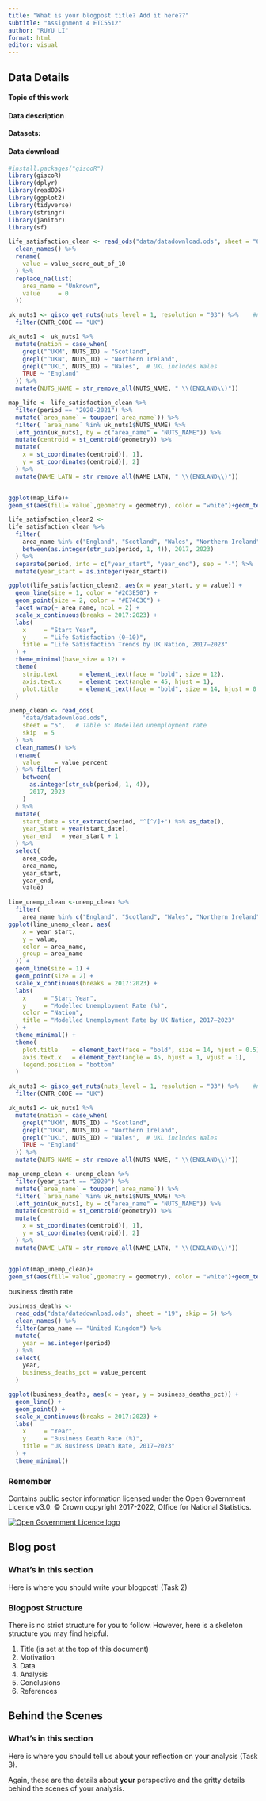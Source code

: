 ```yaml
---
title: "What is your blogpost title? Add it here??"
subtitle: "Assignment 4 ETC5512"
author: "RUYU LI"
format: html
editor: visual
---
```


::: panel-tabset
<!-- Task 1 Tab: Data and Documenting -->

## Data Details

#### Topic of this work

#### Data description

**Datasets:**

#### Data download

```r
#install.packages("giscoR")
library(giscoR)
library(dplyr)
library(readODS)
library(ggplot2)
library(tidyverse)
library(stringr)
library(janitor)
library(sf)

```


```r
life_satisfaction_clean <- read_ods("data/datadownload.ods", sheet = "61", skip = 5) %>%
  clean_names() %>%
  rename(
    value = value_score_out_of_10
  ) %>%
  replace_na(list(
    area_name = "Unknown",        
    value     = 0
  )) 
```

```r
uk_nuts1 <- gisco_get_nuts(nuts_level = 1, resolution = "03") %>%    #nuts_level = 1选地区等级取
  filter(CNTR_CODE == "UK")

uk_nuts1 <- uk_nuts1 %>%
  mutate(nation = case_when(
    grepl("^UKM", NUTS_ID) ~ "Scotland",
    grepl("^UKN", NUTS_ID) ~ "Northern Ireland",
    grepl("^UKL", NUTS_ID) ~ "Wales",  # UKL includes Wales
    TRUE ~ "England"
  )) %>% 
  mutate(NUTS_NAME = str_remove_all(NUTS_NAME, " \\(ENGLAND\\)"))

map_life <- life_satisfaction_clean %>% 
  filter(period == "2020-2021") %>% 
  mutate(`area_name` = toupper(`area_name`)) %>% 
  filter( `area_name` %in% uk_nuts1$NUTS_NAME) %>% 
  left_join(uk_nuts1, by = c("area_name" = "NUTS_NAME")) %>% 
  mutate(centroid = st_centroid(geometry)) %>% 
  mutate(
    x = st_coordinates(centroid)[, 1],
    y = st_coordinates(centroid)[, 2]
  ) %>% 
  mutate(NAME_LATN = str_remove_all(NAME_LATN, " \\(ENGLAND\\)"))


ggplot(map_life)+
geom_sf(aes(fill=`value`,geometry = geometry), color = "white")+geom_text(aes(x = x, y = y,label = nation), size=3, fontface ="bold", color ="black") + scale_fill_gradient(low="yellow",high ="red",na.value = NA)+ylim(NA,59)+labs(title ="United Kingdom: 4 Nations",fill="Nation") + theme_void()
```

```r
life_satisfaction_clean2 <-
life_satisfaction_clean %>%
  filter(
    area_name %in% c("England", "Scotland", "Wales", "Northern Ireland"), 
    between(as.integer(str_sub(period, 1, 4)), 2017, 2023)
  ) %>%
  separate(period, into = c("year_start", "year_end"), sep = "-") %>%
  mutate(year_start = as.integer(year_start))

ggplot(life_satisfaction_clean2, aes(x = year_start, y = value)) +
  geom_line(size = 1, color = "#2C3E50") +
  geom_point(size = 2, color = "#E74C3C") +
  facet_wrap(~ area_name, ncol = 2) +
  scale_x_continuous(breaks = 2017:2023) +
  labs(
    x     = "Start Year",
    y     = "Life Satisfaction (0–10)",
    title = "Life Satisfaction Trends by UK Nation, 2017–2023"
  ) +
  theme_minimal(base_size = 12) +
  theme(
    strip.text      = element_text(face = "bold", size = 12),
    axis.text.x     = element_text(angle = 45, hjust = 1),
    plot.title      = element_text(face = "bold", size = 14, hjust = 0.5)
  )
```

```r
unemp_clean <- read_ods(
    "data/datadownload.ods",
    sheet = "5",   # Table 5: Modelled unemployment rate
    skip  = 5
  ) %>%
  clean_names() %>%  
  rename(
    value    = value_percent
  ) %>% filter(
    between(
      as.integer(str_sub(period, 1, 4)),  
      2017, 2023
    )
  ) %>%
  mutate(
    start_date = str_extract(period, "^[^/]+") %>% as_date(),
    year_start = year(start_date),
    year_end   = year_start + 1
  ) %>%
  select(
    area_code,
    area_name,
    year_start,
    year_end,
    value)

```

```r
line_unemp_clean <-unemp_clean %>%
  filter(
    area_name %in% c("England", "Scotland", "Wales", "Northern Ireland"))
ggplot(line_unemp_clean, aes(
    x = year_start, 
    y = value, 
    color = area_name, 
    group = area_name
  )) +
  geom_line(size = 1) +
  geom_point(size = 2) +
  scale_x_continuous(breaks = 2017:2023) +
  labs(
    x     = "Start Year",
    y     = "Modelled Unemployment Rate (%)",
    color = "Nation",
    title = "Modelled Unemployment Rate by UK Nation, 2017–2023"
  ) +
  theme_minimal() +
  theme(
    plot.title    = element_text(face = "bold", size = 14, hjust = 0.5),
    axis.text.x   = element_text(angle = 45, hjust = 1, vjust = 1),
    legend.position = "bottom"
  ) 
```

```r
uk_nuts1 <- gisco_get_nuts(nuts_level = 1, resolution = "03") %>%    #nuts_level = 1选地区等级取
  filter(CNTR_CODE == "UK")

uk_nuts1 <- uk_nuts1 %>%
  mutate(nation = case_when(
    grepl("^UKM", NUTS_ID) ~ "Scotland",
    grepl("^UKN", NUTS_ID) ~ "Northern Ireland",
    grepl("^UKL", NUTS_ID) ~ "Wales",  # UKL includes Wales
    TRUE ~ "England"
  )) %>% 
  mutate(NUTS_NAME = str_remove_all(NUTS_NAME, " \\(ENGLAND\\)"))

map_unemp_clean <- unemp_clean %>% 
  filter(year_start == "2020") %>% 
  mutate(`area_name` = toupper(`area_name`)) %>% 
  filter( `area_name` %in% uk_nuts1$NUTS_NAME) %>% 
  left_join(uk_nuts1, by = c("area_name" = "NUTS_NAME")) %>% 
  mutate(centroid = st_centroid(geometry)) %>% 
  mutate(
    x = st_coordinates(centroid)[, 1],
    y = st_coordinates(centroid)[, 2]
  ) %>% 
  mutate(NAME_LATN = str_remove_all(NAME_LATN, " \\(ENGLAND\\)"))


ggplot(map_unemp_clean)+
geom_sf(aes(fill=`value`,geometry = geometry), color = "white")+geom_text(aes(x = x, y = y,label = nation), size=3, fontface ="bold", color ="black") + scale_fill_gradient(low="yellow",high ="red",na.value = NA)+ylim(NA,59)+labs(title ="United Kingdom: 4 Nations",fill="Nation") + theme_void()
```


business death rate
```r
business_deaths <- 
  read_ods("data/datadownload.ods", sheet = "19", skip = 5) %>%
  clean_names() %>%               
  filter(area_name == "United Kingdom") %>% 
  mutate(
    year = as.integer(period)     
  ) %>%
  select(
    year,
    business_deaths_pct = value_percent
  )
```



```r
ggplot(business_deaths, aes(x = year, y = business_deaths_pct)) +
  geom_line() +
  geom_point() +
  scale_x_continuous(breaks = 2017:2023) +
  labs(
    x     = "Year",
    y     = "Business Death Rate (%)",
    title = "UK Business Death Rate, 2017–2023"
  ) +
  theme_minimal()
```

### Remember

Contains public sector information licensed under the Open Government Licence v3.0. © Crown copyright 2017-2022, Office for National Statistics.

<a href="https://www.nationalarchives.gov.uk/doc/open-government-licence/"><img src="/ogl-symbol-41px-retina-black.png" alt="Open Government Licence logo"/></a>

<!-- Task 2 Tab: Writing your blogpost -->

## Blog post

### What's in this section

Here is where you should write your blogpost! (Task 2)

### Blogpost Structure

There is no strict structure for you to follow. However, here is a skeleton structure you may find helpful.

1.  Title (is set at the top of this document)
2.  Motivation\
3.  Data\
4.  Analysis\
5.  Conclusions\
6.  References

<!-- Task 3 Tab: Behind the Scenes -  -->

## Behind the Scenes

### What's in this section

Here is where you should tell us about your reflection on your analysis (Task 3).

Again, these are the details about **your** perspective and the gritty details behind the scenes of your analysis.
:::
